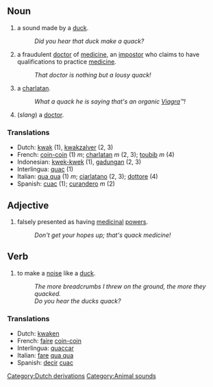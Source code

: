 == Noun ==
# a sound made by a [[duck]].
#:''Did you hear that duck make a quack?''
# a fraudulent [[doctor]] of [[medicine]], an [[impostor]] who claims to have qualifications to practice [[medicine]].
#:''That doctor is nothing but a lousy quack!''
# a [[charlatan]].
#:''What a quack he is saying that's an organic [[Viagra]]&#8482;!'' 
# (''slang'') a [[doctor]].

=== Translations ===
*Dutch: [[kwak]] (1), [[kwakzalver]] (2, 3)
*French: [[coin-coin]] (1) ''m''; [[charlatan]] ''m'' (2, 3); [[toubib]] ''m'' (4)
*Indonesian: [[kwek-kwek]] (1), [[gadungan]] (2, 3)
*Interlingua: [[quac]] (1)
*Italian: [[qua qua]] (1) ''m''; [[ciarlatano]] (2, 3); [[dottore]] (4)
*Spanish: [[cuac]] (1); [[curandero]] ''m'' (2)

== Adjective ==
# falsely presented as having [[medicinal]] [[power]]s.
#:''Don't get your hopes up; that's quack medicine!''

== Verb ==
# to make a [[noise]] like a [[duck]].
#:''The more breadcrumbs I threw on the ground, the more they quacked.''
#:''Do you hear the ducks quack?''

=== Translations ===
*Dutch: [[kwaken]]
*French: [[faire]] [[coin-coin]]
*Interlingua: [[quaccar]]
*Italian: [[fare]] [[qua qua]]
*Spanish: [[decir]] [[cuac]]
[[Category:Dutch derivations]]
[[Category:Animal sounds]]